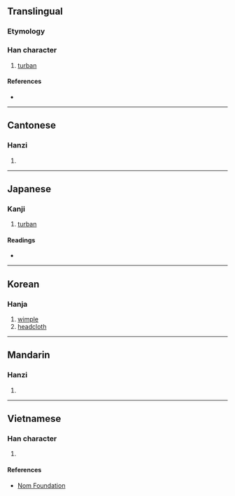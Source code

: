 {{character info/new}}
==Translingual==

===Etymology===
{{Han compound|巾|菐|c1=s|c2=p|t1=kerchief|ls=psc}}

===Han character===
{{Han char|rn=50|rad=巾|as=12|sn=15|four=|canj=LBTCO,LBTMO|ids=⿰巾菐}}

# [[turban]]

====References====
* {{Han ref|kx=0336.200|dkj=09079|dj=0643.190|hdz=10754.010|uh=5E5E|ud=24158}}

----

==Cantonese==

===Hanzi===
{{yue-hanzi|jyut=[[buk6]]|y=buk6}}

# {{defn|lang=yue|sort=巾12}}

----

==Japanese==

===Kanji===
{{ja-kanji|grade=|rs=巾12}}

# [[turban]]

====Readings====
* {{ja-readings|on=[[ほく]] (hoku), [[ぼく]] (boku)|kun=[[ずきん]] (zukin)}}

----

==Korean==

===Hanja===
{{ko-hanja|hangeul=복|rv=bok|mr=pok}}

# [[wimple]]
# [[headcloth]]

----

==Mandarin==

===Hanzi===
{{cmn-hanzi|pin=[[fú]] ([[fu2]])|wg=fu<sup>2</sup>}}

# {{defn|lang=cmn|sort=巾12}}

----

==Vietnamese==

===Han character===
{{vi-readings|rs=巾12|hanviet=phục}}

# {{defn|lang=vi|sort=巾12}}

====References====
* [http://nomfoundation.org/common/nom_details.php?codepoint=5e5e Nom Foundation]